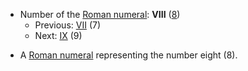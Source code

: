 * Number of the [[Roman numeral]]: '''VIII''' ([[eight|8]])
**Previous: [[VII]] (7)
**Next: [[IX]] (9)

*A [[Roman numeral]] representing the number eight (8).